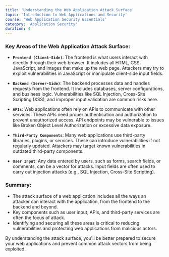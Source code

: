 ```yaml
---
title: 'Understanding the Web Application Attack Surface'
topic: 'Introduction to Web Applications and Security'
course: 'Web Application Security Essentials'
category: 'Application Security'
duration: 4
---
```


<CourseContent
  title="Understanding the Web Application Attack Surface"
  summary="The attack surface of a web application refers to all the possible points where an attacker can try to exploit vulnerabilities in the system. These points include all the components that interact with external users or other systems."
/>

### Key Areas of the Web Application Attack Surface:

- **`Frontend (Client-Side)`**: The frontend is what users interact with directly through their web browser. It includes all HTML, CSS, JavaScript, and images that make up the web page. Attackers may try to exploit vulnerabilities in JavaScript or manipulate client-side input fields.

- **`Backend (Server-Side)`**: The backend processes data and handles requests from the frontend. It includes databases, server configurations, and business logic. Vulnerabilities like SQL Injection, Cross-Site Scripting (XSS), and improper input validation are common risks here.

- **`APIs`**: Web applications often rely on APIs to communicate with other services. These APIs need proper authentication and authorization to prevent unauthorized access. API endpoints may be vulnerable to issues like Broken Object Level Authorization or excessive data exposure.

- **`Third-Party Components`**: Many web applications use third-party libraries, plugins, or services. These can introduce vulnerabilities if not regularly updated. Attackers may target known vulnerabilities in outdated third-party components.

- **`User Input`**: Any data entered by users, such as forms, search fields, or comments, can be a vector for attacks. Input fields are often used to carry out injection attacks (e.g., SQL Injection, Cross-Site Scripting).

### Summary:

- The attack surface of a web application includes all the ways an attacker can interact with the application, from the frontend to the backend and beyond.
- Key components such as user input, APIs, and third-party services are often the focus of attack.
- Identifying and securing all these areas is critical to reducing vulnerabilities and protecting web applications from malicious actors.

By understanding the attack surface, you'll be better prepared to secure your web applications and prevent common attack vectors from being exploited.
